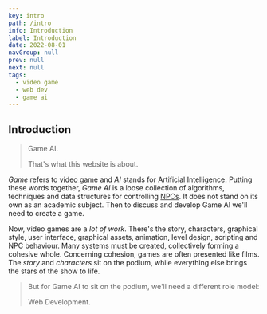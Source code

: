 ```yaml
---
key: intro
path: /intro
info: Introduction
label: Introduction
date: 2022-08-01
navGroup: null
prev: null
next: null
tags:
  - video game
  - web dev
  - game ai
---
```


## Introduction

> Game AI.
>
> That's what this website is about.

_Game_ refers to [video game](https://en.wikipedia.org/wiki/Video_game) and _AI_ stands for Artificial Intelligence. 
Putting these words together, _Game AI_ is a loose collection of algorithms, techniques and data structures for controlling [NPCs](https://en.wikipedia.org/wiki/Non-player_character).
It does not stand on its own as an academic subject.
Then to discuss and develop Game AI we'll need to create a game.

Now, video games are a _lot of work_.
There's the story, characters, graphical style, user interface, graphical assets, animation, level design, scripting and NPC behaviour.
Many systems must be created, collectively forming a cohesive whole.
Concerning cohesion, games are often presented like films.
The _story_ and _characters_ sit on the podium, while everything else brings the stars of the show to life.

> But for Game AI to sit on the podium, we'll need a different role model:
>
> Web Development.


<!-- TODO alignment with web dev -->